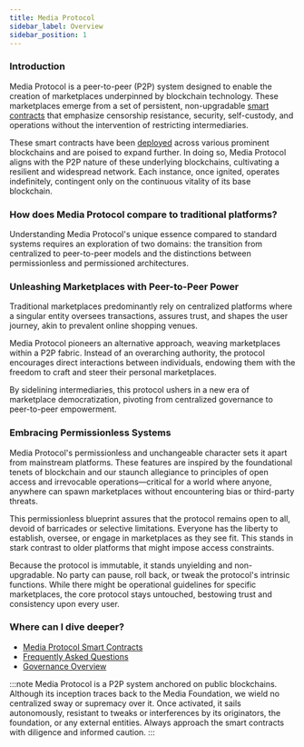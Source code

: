 ```yaml
---
title: Media Protocol
sidebar_label: Overview
sidebar_position: 1
---
```


### Introduction

Media Protocol is a peer-to-peer (P2P) system designed to enable the creation of marketplaces underpinned by blockchain technology. These marketplaces emerge from a set of persistent, non-upgradable [smart contracts](/smart-contracts/overview) that emphasize censorship resistance, security, self-custody, and operations without the intervention of restricting intermediaries.

These smart contracts have been [deployed](/smart-contracts/deployment-addresses) across various prominent blockchains and are poised to expand further. In doing so, Media Protocol aligns with the P2P nature of these underlying blockchains, cultivating a resilient and widespread network. Each instance, once ignited, operates indefinitely, contingent only on the continuous vitality of its base blockchain.

### How does Media Protocol compare to traditional platforms?

Understanding Media Protocol's unique essence compared to standard systems requires an exploration of two domains: the transition from centralized to peer-to-peer models and the distinctions between permissionless and permissioned architectures.

### Unleashing Marketplaces with Peer-to-Peer Power

Traditional marketplaces predominantly rely on centralized platforms where a singular entity oversees transactions, assures trust, and shapes the user journey, akin to prevalent online shopping venues.

Media Protocol pioneers an alternative approach, weaving marketplaces within a P2P fabric. Instead of an overarching authority, the protocol encourages direct interactions between individuals, endowing them with the freedom to craft and steer their personal marketplaces.

By sidelining intermediaries, this protocol ushers in a new era of marketplace democratization, pivoting from centralized governance to peer-to-peer empowerment.

### Embracing Permissionless Systems

Media Protocol's permissionless and unchangeable character sets it apart from mainstream platforms. These features are inspired by the foundational tenets of blockchain and our staunch allegiance to principles of open access and irrevocable operations—critical for a world where anyone, anywhere can spawn marketplaces without encountering bias or third-party threats.

This permissionless blueprint assures that the protocol remains open to all, devoid of barricades or selective limitations. Everyone has the liberty to establish, oversee, or engage in marketplaces as they see fit. This stands in stark contrast to older platforms that might impose access constraints.

Because the protocol is immutable, it stands unyielding and non-upgradable. No party can pause, roll back, or tweak the protocol's intrinsic functions. While there might be operational guidelines for specific marketplaces, the core protocol stays untouched, bestowing trust and consistency upon every user.

### Where can I dive deeper?

- [Media Protocol Smart Contracts](../smart-contracts/overview)
- [Frequently Asked Questions](../faq)
- [Governance Overview](../governance/overview)

[^1]: Blockchain systems sometimes adopt a peer-to-contract paradigm. These closely mirror peer-to-peer structures but replace individual peers with unyielding, perpetual programs known as smart contracts.

:::note
Media Protocol is a P2P system anchored on public blockchains. Although its inception traces back to the Media Foundation, we wield no centralized sway or supremacy over it. Once activated, it sails autonomously, resistant to tweaks or interferences by its originators, the foundation, or any external entities. Always approach the smart contracts with diligence and informed caution.
:::
